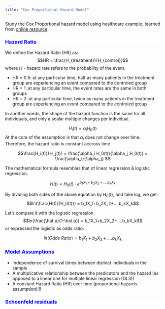 ```yaml
---
title: "Cox Proportional Hazard Model"
---
```

Study the Cox Proportional hazard model using healthcare example, learned from  [online resource](https://www.youtube.com/watch?v=3gXTkL2uVGU)

<div style="background-color:white;color:blue;matrixOperation:20px;">
### Hazard Ratio
</div>

We define the Hazard Ratio (HR) as:
$$HR = \frac{H_{treatment}}{H_{control}}$$
where $H$ - hazard rate refers to the probability of the event.


* HR = 0.5: at any particular time, half as many patients in the treatment group are experiencing an event compared to the controled group
* HR = 1: at any particular time, the event rates are the same in both groups
* HR = 2: at any particular time, twice as many patients in the treatment group are experiencing an event compared to the controled group

In another words, the shape of the hazard function is the same for all individuals, and only a scalar multiple changes per individual.

$$H_i(t) = \alpha_i H_0(t)$$
At the core of the assumption is that $\alpha_i$ does not change over time. Therefore, the hazard ratio is constant accross time

$$\frac{H_i(t)}{H_j(t)} = \frac{\alpha_i H_0(t)}{\alpha_j H_0(t)} = \frac{\alpha_i}{\alpha_j} $$




The mathematical formula resembles that of linear regression & logistic regression.

$$H(t) = H_0(t) \cdot e^{b_1X_1+b_2X_2+....b_kX_k}$$

By dividing both sides of the above equation by $H_0(t)$, and take log, we get:
$$ln(\frac{H(t)}{H_0(t)}) = b_1X_1+b_2X_2+....b_kX_k$$

Let's compare it with the logistic regression:
$$ln(\frac{\hat p}{1-\hat p}) = b_1X_1+b_2X_2+....b_kX_k$$
or expressed the logistic as odds ratio:

$$ln(Odds \ Ratio) = b_1X_1+b_2X_2+....b_kX_k$$

<div style="background-color:white;color:blue;matrixOperation:20px;">
### Model Assumptions
</div>

* Independence of survival times between distinct individuals in the sample
* A multiplicative relationship between the predicators and the hazard (as opposed to a linear one for multiple linear regression (OLS))
* A constant Hazard Ratio (HR) over time (proportional hazards assumption)!!!

<div style="background-color:white;color:blue;matrixOperation:20px;">
### Schoenfeld residuals
</div>


